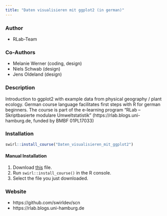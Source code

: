```yaml
---
title: "Daten visualisieren mit ggplot2 (in german)"
---
```


### Author

- RLab-Team

### Co-Authors

- Melanie Werner (coding, design)
- Niels Schwab (design)
- Jens Oldeland (design)

### Description

Introduction to ggplot2 with example data from physical geography / plant ecology. German course language facilitates first steps with R for german beginners. The course is part of the e-learning program "RLab – Skriptbasierte modulare Umweltstatistik" (https://rlab.blogs.uni-hamburg.de, funded by BMBF 01PL17033)

### Installation

```r
swirl::install_course("Daten_visualisieren_mit_ggplot2")
```

#### Manual Installation

1. Download [this](http://swirlstats.com/scn/Daten_visualisieren_mit_ggplot2.swc) file.
2. Run `swirl::install_course()` in the R console.
3. Select the file you just downloaded.

### Website

- https://github.com/swirldev/scn
- https://rlab.blogs.uni-hamburg.de